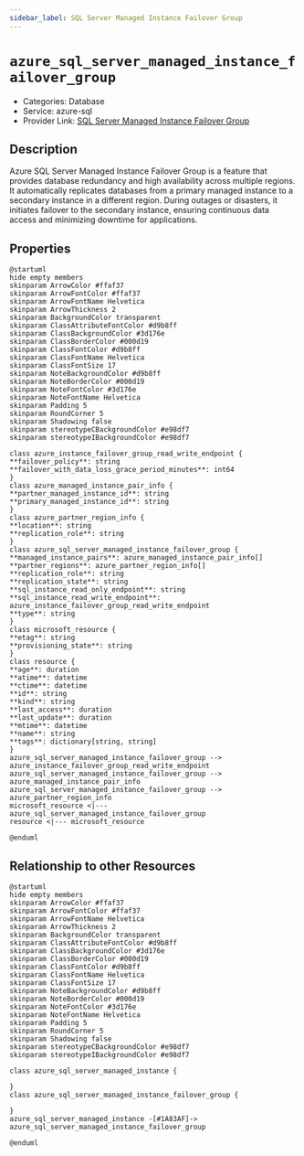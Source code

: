 ```yaml
---
sidebar_label: SQL Server Managed Instance Failover Group
---
```


# `azure_sql_server_managed_instance_failover_group`

- Categories: Database
- Service: azure-sql
- Provider Link: [SQL Server Managed Instance Failover Group](https://learn.microsoft.com/en-us/azure/azure-sql/managed-instance/auto-failover-group-overview)

## Description
Azure SQL Server Managed Instance Failover Group is a feature that provides database redundancy and high availability across multiple regions. It automatically replicates databases from a primary managed instance to a secondary instance in a different region. During outages or disasters, it initiates failover to the secondary instance, ensuring continuous data access and minimizing downtime for applications.

## Properties
<ZoomPanPinch>

```kroki imgType="plantuml" imgAlt="Diagram of SQL Server Managed Instance Failover Group data model"
@startuml
hide empty members
skinparam ArrowColor #ffaf37
skinparam ArrowFontColor #ffaf37
skinparam ArrowFontName Helvetica
skinparam ArrowThickness 2
skinparam BackgroundColor transparent
skinparam ClassAttributeFontColor #d9b8ff
skinparam ClassBackgroundColor #3d176e
skinparam ClassBorderColor #000d19
skinparam ClassFontColor #d9b8ff
skinparam ClassFontName Helvetica
skinparam ClassFontSize 17
skinparam NoteBackgroundColor #d9b8ff
skinparam NoteBorderColor #000d19
skinparam NoteFontColor #3d176e
skinparam NoteFontName Helvetica
skinparam Padding 5
skinparam RoundCorner 5
skinparam Shadowing false
skinparam stereotypeCBackgroundColor #e98df7
skinparam stereotypeIBackgroundColor #e98df7

class azure_instance_failover_group_read_write_endpoint {
**failover_policy**: string
**failover_with_data_loss_grace_period_minutes**: int64
}
class azure_managed_instance_pair_info {
**partner_managed_instance_id**: string
**primary_managed_instance_id**: string
}
class azure_partner_region_info {
**location**: string
**replication_role**: string
}
class azure_sql_server_managed_instance_failover_group {
**managed_instance_pairs**: azure_managed_instance_pair_info[]
**partner_regions**: azure_partner_region_info[]
**replication_role**: string
**replication_state**: string
**sql_instance_read_only_endpoint**: string
**sql_instance_read_write_endpoint**: azure_instance_failover_group_read_write_endpoint
**type**: string
}
class microsoft_resource {
**etag**: string
**provisioning_state**: string
}
class resource {
**age**: duration
**atime**: datetime
**ctime**: datetime
**id**: string
**kind**: string
**last_access**: duration
**last_update**: duration
**mtime**: datetime
**name**: string
**tags**: dictionary[string, string]
}
azure_sql_server_managed_instance_failover_group --> azure_instance_failover_group_read_write_endpoint
azure_sql_server_managed_instance_failover_group --> azure_managed_instance_pair_info
azure_sql_server_managed_instance_failover_group --> azure_partner_region_info
microsoft_resource <|--- azure_sql_server_managed_instance_failover_group
resource <|--- microsoft_resource

@enduml
```

</ZoomPanPinch>


## Relationship to other Resources
<ZoomPanPinch>

```kroki imgType="plantuml" imgAlt="Diagram of SQL Server Managed Instance Failover Group resource relationships"
@startuml
hide empty members
skinparam ArrowColor #ffaf37
skinparam ArrowFontColor #ffaf37
skinparam ArrowFontName Helvetica
skinparam ArrowThickness 2
skinparam BackgroundColor transparent
skinparam ClassAttributeFontColor #d9b8ff
skinparam ClassBackgroundColor #3d176e
skinparam ClassBorderColor #000d19
skinparam ClassFontColor #d9b8ff
skinparam ClassFontName Helvetica
skinparam ClassFontSize 17
skinparam NoteBackgroundColor #d9b8ff
skinparam NoteBorderColor #000d19
skinparam NoteFontColor #3d176e
skinparam NoteFontName Helvetica
skinparam Padding 5
skinparam RoundCorner 5
skinparam Shadowing false
skinparam stereotypeCBackgroundColor #e98df7
skinparam stereotypeIBackgroundColor #e98df7

class azure_sql_server_managed_instance {

}
class azure_sql_server_managed_instance_failover_group {

}
azure_sql_server_managed_instance -[#1A83AF]-> azure_sql_server_managed_instance_failover_group

@enduml
```

</ZoomPanPinch>




